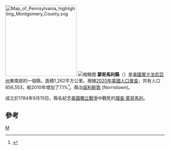 {{Otheruses|蒙哥馬利縣|subject=美國賓夕法尼亞州的一個縣|other=其他同名的縣}}
[[File:Map_of_Pennsylvania_highlighting_Montgomery_County.svg|225px]]
[[File:Montgomery_County_Courthouse_Pennsylvania_-_Douglas_Muth.jpg|缩略图]]
'''蒙哥馬利縣'''（{{lang-en|Montgomery County}}）是[[美國|美國]][[賓夕法尼亞州|賓夕法尼亞州]]東南部的一個縣。面積1,262平方公里。根據[[2020年美國人口普查|2020年美國人口普查]]，共有人口856,553，較2010年增加了7.1%<ref name="QF">{{cite web|title=State & County QuickFacts|url=https://www.census.gov/quickfacts/fact/table/montgomerycountypennsylvania/PST045216|publisher=[[United_States_Census_Bureau|United States Census Bureau]]|access-date=June 17, 2018}}</ref>。縣治[[諾利斯敦|諾利斯敦]] (Norristown)。

成立於1784年9月10日，縣名紀念[[美國獨立戰爭|美國獨立戰爭]]中戰死的[[理查·蒙哥馬利|理查·蒙哥馬利]]。

== 參考 ==
{{reflist}}

{{Pennsylvania-stub}}
{{Pennsylvania}}

[[Category:賓夕法尼亞州行政區劃|M]]